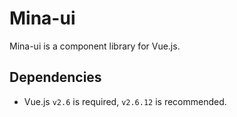 
<Meta title="Docs/00.Home" />

# Mina-ui

Mina-ui is a component library for Vue.js.

## Dependencies

- Vue.js `v2.6` is required, `v2.6.12` is recommended.


